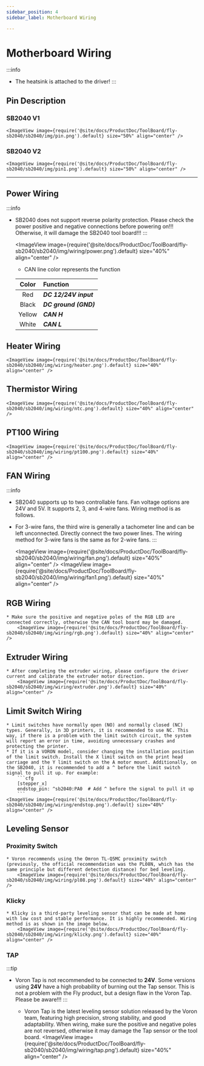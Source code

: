 ```yaml
---
sidebar_position: 4
sidebar_label: Motherboard Wiring

---
```



# Motherboard Wiring

:::info
* The heatsink is attached to the driver!
:::


## Pin Description

### SB2040 V1
    <ImageView image={require('@site/docs/ProductDoc/ToolBoard/fly-sb2040/sb2040/img/pin.png').default} size="50%" align="center" />

### SB2040 V2
    <ImageView image={require('@site/docs/ProductDoc/ToolBoard/fly-sb2040/sb2040/img/pin1.png').default} size="50%" align="center" />

---

## Power Wiring

:::info
* SB2040 does not support reverse polarity protection. Please check the power positive and negative connections before powering on!!! Otherwise, it will damage the SB2040 tool board!!!
:::

    <ImageView image={require('@site/docs/ProductDoc/ToolBoard/fly-sb2040/sb2040/img/wiring/power.png').default} size="40%" align="center" />

    * CAN line color represents the function

    | Color | Function            |
    | :--: | :------------------ |
    | Red  | ***DC 12/24V input*** |
    | Black| ***DC ground (GND)*** |
    | Yellow| ***CAN H***       |
    | White| ***CAN L***       |


## Heater Wiring

    <ImageView image={require('@site/docs/ProductDoc/ToolBoard/fly-sb2040/sb2040/img/wiring/heater.png').default} size="40%" align="center" />

## Thermistor Wiring

    <ImageView image={require('@site/docs/ProductDoc/ToolBoard/fly-sb2040/sb2040/img/wiring/ntc.png').default} size="40%" align="center" />

## PT100 Wiring

    <ImageView image={require('@site/docs/ProductDoc/ToolBoard/fly-sb2040/sb2040/img/wiring/pt100.png').default} size="40%" align="center" />

## FAN Wiring
:::info
* SB2040 supports up to two controllable fans. Fan voltage options are 24V and 5V. It supports 2, 3, and 4-wire fans. Wiring method is as follows.
* For 3-wire fans, the third wire is generally a tachometer line and can be left unconnected. Directly connect the two power lines. The wiring method for 3-wire fans is the same as for 2-wire fans.
:::

    <ImageView image={require('@site/docs/ProductDoc/ToolBoard/fly-sb2040/sb2040/img/wiring/fan.png').default} size="40%" align="center" />
    <ImageView image={require('@site/docs/ProductDoc/ToolBoard/fly-sb2040/sb2040/img/wiring/fan1.png').default} size="40%" align="center" />

## RGB Wiring
    * Make sure the positive and negative poles of the RGB LED are connected correctly, otherwise the CAN tool board may be damaged.
        <ImageView image={require('@site/docs/ProductDoc/ToolBoard/fly-sb2040/sb2040/img/wiring/rgb.png').default} size="40%" align="center" />


## Extruder Wiring
    * After completing the extruder wiring, please configure the driver current and calibrate the extruder motor direction.
        <ImageView image={require('@site/docs/ProductDoc/ToolBoard/fly-sb2040/sb2040/img/wiring/extruder.png').default} size="40%" align="center" />


## Limit Switch Wiring

    * Limit switches have normally open (NO) and normally closed (NC) types. Generally, in 3D printers, it is recommended to use NC. This way, if there is a problem with the limit switch circuit, the system will report an error in time, avoiding unnecessary crashes and protecting the printer.
    * If it is a VORON model, consider changing the installation position of the limit switch. Install the X limit switch on the print head carriage and the Y limit switch on the A motor mount. Additionally, on the SB2040, it is recommended to add a ^ before the limit switch signal to pull it up. For example:
        ```cfg
        [stepper_x]
        endstop_pin: ^sb2040:PA0  # Add ^ before the signal to pull it up
        ```
    <ImageView image={require('@site/docs/ProductDoc/ToolBoard/fly-sb2040/sb2040/img/wiring/endstop.png').default} size="40%" align="center" />

## Leveling Sensor

### Proximity Switch
    * Voron recommends using the Omron TL-Q5MC proximity switch (previously, the official recommendation was the PL08N, which has the same principle but different detection distance) for bed leveling.
        <ImageView image={require('@site/docs/ProductDoc/ToolBoard/fly-sb2040/sb2040/img/wiring/pl08.png').default} size="40%" align="center" />

### Klicky
    * Klicky is a third-party leveling sensor that can be made at home with low cost and stable performance. It is highly recommended. Wiring method is as shown in the image below.
        <ImageView image={require('@site/docs/ProductDoc/ToolBoard/fly-sb2040/sb2040/img/wiring/klicky.png').default} size="40%" align="center" />

### TAP
:::tip
* Voron Tap is not recommended to be connected to **24V**. Some versions using **24V** have a high probability of burning out the Tap sensor. This is not a problem with the Fly product, but a design flaw in the Voron Tap. Please be aware!!!
:::

    * Voron Tap is the latest leveling sensor solution released by the Voron team, featuring high precision, strong stability, and good adaptability. When wiring, make sure the positive and negative poles are not reversed, otherwise it may damage the Tap sensor or the tool board.
        <ImageView image={require('@site/docs/ProductDoc/ToolBoard/fly-sb2040/sb2040/img/wiring/tap.png').default} size="40%" align="center" />